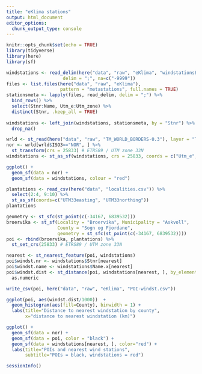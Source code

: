 ```yaml
---
title: "eKlima stations"
output: html_document
editor_options: 
  chunk_output_type: console
---
```


```r
knitr::opts_chunk$set(echo = TRUE)
library(tidyverse)
library(here)
library(sf)
```

```r
windstations <- read_delim(here("data", "raw", "eKlima", "windstationsEklima.txt"), 
                     delim = ";", na=c("-9999"))
files <- list.files(here("data", "raw", "eKlima"), 
                    pattern = "metastations", full.names = TRUE)
stationsmeta <- lapply(files, read_delim, delim = ";") %>% 
  bind_rows() %>% 
  select(Stnr:Name, Utm_e:Utm_zone) %>% 
  distinct(Stnr, .keep_all = TRUE)
  
windstations <- left_join(windstations, stationsmeta, by = "Stnr") %>% 
  drop_na()
```

```r
wrld <- st_read(here("data", "raw", "TM_WORLD_BORDERS-0.3"), layer = "TM_WORLD_BORDERS-0.3")
nor <- wrld[wrld$ISO3=="NOR", ] %>% 
  st_transform(crs = 25833) # ETRS89 / UTM zone 33N
windstations <- st_as_sf(windstations, crs = 25833, coords = c("Utm_e","Utm_n"))

ggplot() +
  geom_sf(data = nor) + 
  geom_sf(data = windstations, colour = "red")
```

```r
plantations <- read_csv(here("data", "localities.csv")) %>% 
  select(2:4, 9:10) %>% 
  st_as_sf(coords=c("UTM33easting", "UTM33northing"))
plantations

geometry <- st_sfc(st_point(c(-34167, 6839532)))
broervika <- st_sf(Locality = "Broervika", Municipality = "Askvoll", 
                   County = "Sogn og Fjordane", 
                   geometry = st_sfc(st_point(c(-34167, 6839532))))
poi <- rbind(broervika, plantations) %>% 
  st_set_crs(25833) # ETRS89 / UTM zone 33N

nearest <- st_nearest_feature(poi, windstations)
poi$windst.nr <- windstations$Stnr[nearest]
poi$windst.name <- windstations$Name.x[nearest]
poi$windst.dist <- st_distance(poi, windstations[nearest, ], by_element = TRUE) %>% 
  as.numeric

write_csv(poi, here("data", "raw", "eKlima", "POI-windst.csv"))

ggplot(poi, aes(windst.dist/1000))  +
  geom_histogram(aes(fill=County), binwidth = 1) + 
  labs(title="Distance to nearest windstation by county",
       x="distance to nearest windstation (km)")

ggplot() +
  geom_sf(data = nor) + 
  geom_sf(data = poi, color = "black") +
  geom_sf(data = windstations[nearest, ], color="red") + 
  labs(title="POIs and nearest wind stations", 
       subtitle="POIs = black, windstations = red")
```

```r
sessionInfo()
```